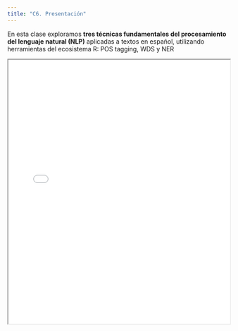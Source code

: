 ```yaml
---
title: "C6. Presentación"
---
```


En esta clase exploramos **tres técnicas fundamentales del procesamiento del lenguaje natural (NLP)** aplicadas a textos en español, utilizando herramientas del ecosistema R: POS tagging, WDS y NER

<iframe src="presentaciones/clase_6/ner_postagging.html" width="100%" height="600px">

</iframe>

